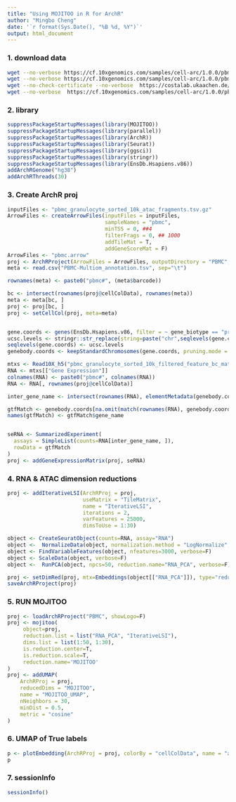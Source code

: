 ```yaml
---
title: "Using MOJITOO in R for ArchR"
author: "Mingbo Cheng"
date: '`r format(Sys.Date(), "%B %d, %Y")`'
output: html_document
---
```


### 1. download data
```bash
wget --no-verbose https://cf.10xgenomics.com/samples/cell-arc/1.0.0/pbmc_granulocyte_sorted_10k/pbmc_granulocyte_sorted_10k_atac_fragments.tsv.gz
wget --no-verbose https://cf.10xgenomics.com/samples/cell-arc/1.0.0/pbmc_granulocyte_sorted_10k/pbmc_granulocyte_sorted_10k_atac_fragments.tsv.gz.tbi
wget --no-check-certificate --no-verbose  https://costalab.ukaachen.de/open_data/MOJITOO/PBMC-Multiom_annotation.tsv
wget --no-verbose  https://cf.10xgenomics.com/samples/cell-arc/1.0.0/pbmc_granulocyte_sorted_10k/pbmc_granulocyte_sorted_10k_filtered_feature_bc_matrix.h5
```

### 2. library
```r
suppressPackageStartupMessages(library(MOJITOO))
suppressPackageStartupMessages(library(parallel))
suppressPackageStartupMessages(library(ArchR))
suppressPackageStartupMessages(library(Seurat))
suppressPackageStartupMessages(library(ggsci))
suppressPackageStartupMessages(library(stringr))
suppressPackageStartupMessages(library(EnsDb.Hsapiens.v86))
addArchRGenome("hg38")
addArchRThreads(30)

```


### 3. Create ArchR proj
```r
inputFiles <- "pbmc_granulocyte_sorted_10k_atac_fragments.tsv.gz"
ArrowFiles <- createArrowFiles(inputFiles = inputFiles,
                               sampleNames = "pbmc",
                               minTSS = 0, ##4
                               filterFrags = 0, ## 1000
                               addTileMat = T,
                               addGeneScoreMat = F)
ArrowFiles <- "pbmc.arrow"
proj <- ArchRProject(ArrowFiles = ArrowFiles, outputDirectory = "PBMC", copyArrows = T, showLogo=F)
meta <- read.csv("PBMC-Multiom_annotation.tsv", sep="\t")

rownames(meta) <- paste0("pbmc#", (meta$barcode))

bc <- intersect(rownames(proj@cellColData), rownames(meta))
meta <- meta[bc, ]
proj <- proj[bc, ]
proj <- setCellCol(proj, meta=meta)


gene.coords <- genes(EnsDb.Hsapiens.v86, filter = ~ gene_biotype == "protein_coding")
ucsc.levels <- stringr::str_replace(string=paste("chr",seqlevels(gene.coords),sep=""), pattern="chrMT", replacement="chrM")
seqlevels(gene.coords) <- ucsc.levels
genebody.coords <- keepStandardChromosomes(gene.coords, pruning.mode = 'coarse')

mtxs <- Read10X_h5("pbmc_granulocyte_sorted_10k_filtered_feature_bc_matrix.h5")
RNA <- mtxs[["Gene Expression"]]
colnames(RNA) <- paste0("pbmc#", colnames(RNA))
RNA <- RNA[, rownames(proj@cellColData)]

inter_gene_name <- intersect(rownames(RNA), elementMetadata(genebody.coords)$gene_name)

gtfMatch <- genebody.coords[na.omit(match(rownames(RNA), genebody.coords$gene_name))]
names(gtfMatch) <- gtfMatch$gene_name


seRNA <- SummarizedExperiment(
  assays = SimpleList(counts=RNA[inter_gene_name, ]),
  rowData = gtfMatch
)
proj <- addGeneExpressionMatrix(proj, seRNA)
```


### 4.  RNA & ATAC dimension reductions
```r
proj <- addIterativeLSI(ArchRProj = proj,
                        useMatrix = "TileMatrix",
                        name = "IterativeLSI",
                        iterations = 2,
                        varFeatures = 25000,
                        dimsToUse = 1:30)

object <- CreateSeuratObject(counts=RNA, assay="RNA")
object <-  NormalizeData(object, normalization.method = "LogNormalize", scale.factor = 10000, verbose=F)
object <- FindVariableFeatures(object, nfeatures=3000, verbose=F)
object <- ScaleData(object, verbose=F)
object <-  RunPCA(object, npcs=50, reduction.name="RNA_PCA", verbose=F)

proj <- setDimRed(proj, mtx=Embeddings(object[["RNA_PCA"]]), type="reducedDims", reduction.name="RNA_PCA")
saveArchRProject(proj)
```


### 5. RUN MOJITOO
```r
proj <- loadArchRProject("PBMC", showLogo=F)
proj <- mojitoo(
     object=proj,
     reduction.list = list("RNA_PCA", "IterativeLSI"),
     dims.list = list(1:50, 1:30),
     is.reduction.center=T,
     is.reduction.scale=T,
     reduction.name='MOJITOO'
)
proj <- addUMAP(
    ArchRProj = proj,
    reducedDims = "MOJITOO",
    name = "MOJITOO_UMAP",
    nNeighbors = 30,
    minDist = 0.5,
    metric = "cosine"
)
```

### 6. UMAP of True labels
```r
p <- plotEmbedding(ArchRProj = proj, colorBy = "cellColData", name = "annotation", embedding = "MOJITOO_UMAP")
p
```

### 7. sessionInfo
```r
sessionInfo()
```

